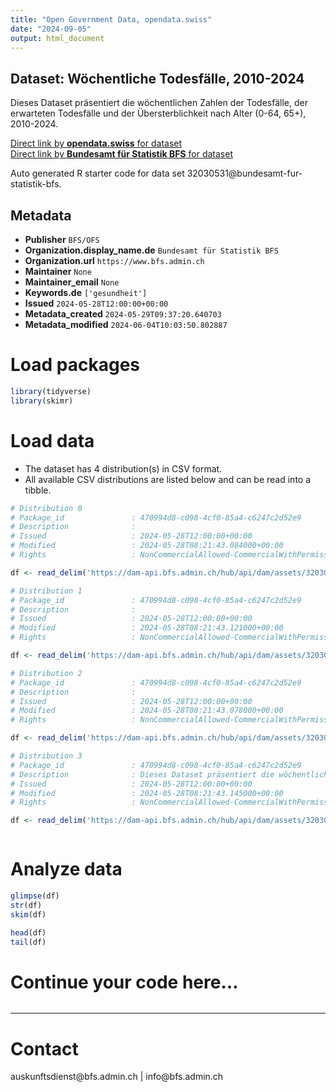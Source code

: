 ```yaml
---
title: "Open Government Data, opendata.swiss"
date: "2024-09-05"
output: html_document
---
```


## Dataset: Wöchentliche Todesfälle, 2010-2024

Dieses Dataset präsentiert die wöchentlichen Zahlen der Todesfälle, der erwarteten Todesfälle und der Übersterblichkeit nach Alter (0-64, 65+), 2010-2024.

[Direct link by **opendata.swiss** for dataset](https://opendata.swiss/de/dataset/wochentliche-todesfalle-2010-20241)<br>
[Direct link by **Bundesamt für Statistik BFS** for dataset](https://www.bfs.admin.ch/asset/de/ts-d-14.03.04.03-wr)

Auto generated R starter code for data set 32030531@bundesamt-fur-statistik-bfs.

## Metadata

- **Publisher** `BFS/OFS`
- **Organization.display_name.de** `Bundesamt für Statistik BFS`
- **Organization.url** `https://www.bfs.admin.ch`
- **Maintainer** `None`
- **Maintainer_email** `None`
- **Keywords.de** `['gesundheit']`
- **Issued** `2024-05-28T12:00:00+00:00`
- **Metadata_created** `2024-05-29T09:37:20.640703`
- **Metadata_modified** `2024-06-04T10:03:50.802887`


# Load packages

```r

library(tidyverse)
library(skimr)

```

# Load data

-   The dataset has 4 distribution(s) in CSV format.
-   All available CSV distributions are listed below and can be read into a tibble.

```r

# Distribution 0
# Package_id               : 470994d8-c098-4cf0-85a4-c6247c2d52e9
# Description              : 
# Issued                   : 2024-05-28T12:00:00+00:00
# Modified                 : 2024-05-28T08:21:43.084000+00:00
# Rights                   : NonCommercialAllowed-CommercialWithPermission-ReferenceRequired

df <- read_delim('https://dam-api.bfs.admin.ch/hub/api/dam/assets/32030549/master')

# Distribution 1
# Package_id               : 470994d8-c098-4cf0-85a4-c6247c2d52e9
# Description              : 
# Issued                   : 2024-05-28T12:00:00+00:00
# Modified                 : 2024-05-28T08:21:43.121000+00:00
# Rights                   : NonCommercialAllowed-CommercialWithPermission-ReferenceRequired

df <- read_delim('https://dam-api.bfs.admin.ch/hub/api/dam/assets/32030558/master')

# Distribution 2
# Package_id               : 470994d8-c098-4cf0-85a4-c6247c2d52e9
# Description              : 
# Issued                   : 2024-05-28T12:00:00+00:00
# Modified                 : 2024-05-28T08:21:43.078000+00:00
# Rights                   : NonCommercialAllowed-CommercialWithPermission-ReferenceRequired

df <- read_delim('https://dam-api.bfs.admin.ch/hub/api/dam/assets/32030554/master')

# Distribution 3
# Package_id               : 470994d8-c098-4cf0-85a4-c6247c2d52e9
# Description              : Dieses Dataset präsentiert die wöchentlichen Zahlen der Todesfälle, der erwarteten Todesfälle und der Übersterblichkeit nach Alter (0-64, 65+), 2010-2024.
# Issued                   : 2024-05-28T12:00:00+00:00
# Modified                 : 2024-05-28T08:21:43.145000+00:00
# Rights                   : NonCommercialAllowed-CommercialWithPermission-ReferenceRequired

df <- read_delim('https://dam-api.bfs.admin.ch/hub/api/dam/assets/32030545/master')



```

# Analyze data

```r

glimpse(df)
str(df)
skim(df)

head(df)
tail(df)

```

# Continue your code here...

```r

```

------------------------------------------------------------------------

# Contact

auskunftsdienst@bfs.admin.ch | info@bfs.admin.ch

